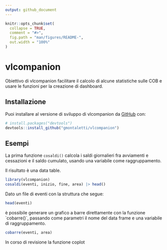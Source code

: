 ```yaml
---
output: github_document
---
```


<!-- README.md is generated from README.Rmd. Please edit that file -->

```r
knitr::opts_chunk$set(
  collapse = TRUE,
  comment = "#>",
  fig.path = "man/figures/README-",
  out.width = "100%"
)
```

# vlcompanion

<!-- badges: start -->

<!-- badges: end -->

Obiettivo di vlcompanion facilitare il calcolo di alcune statistiche sulle COB e usare le funzioni per la creazione di dashboard.

## Installazione

Puoi installare al versione di sviluppo di vlcompanion da [GitHub](https://github.com/) con:

``` r
# install.packages("devtools")
devtools::install_github("gmontaletti/vlcompanion")
```

## Esempi

La prima funzione `cosaldi()` calcola i saldi giornalieri fra avviamenti e cessazioni e il saldo cumulato, usando una variabile come raggruppamento.

Il risultato è una data table.

```r
library(vlcompanion)
cosaldi(eventi, inizio, fine, area) |> head()

```

Dato un file di eventi con la struttura che segue:

```r
head(eventi)
```

è possibile generare un grafico a barre direttamente con la funzione \`cobarre()\`, passando come parametri il nome del data frame e una variabile di raggruppamento.

```r
cobarre(eventi, area) 
```

In corso di revisione la funzione coplot

